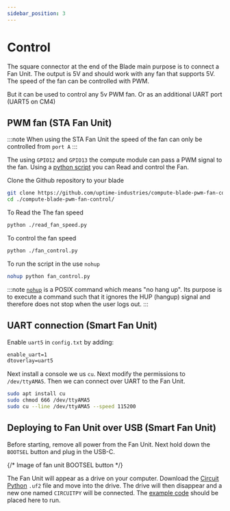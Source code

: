 ```yaml
---
sidebar_position: 3
---
```


# Control

The square connector at the end of the Blade main purpose is to connect a Fan Unit.
The output is 5V and should work with any fan that supports 5V.
The speed of the fan can be controlled with PWM.

But it can be used to control any 5v PWM fan. Or as an additional UART port (UART5 on CM4)

## PWM fan (STA Fan Unit)

:::note
When using the STA Fan Unit the speed of the fan can only be controlled from `port A`
:::

The using `GPIO12` and `GPIO13` the compute module can pass a PWM signal to the fan. Using a [python script](https://github.com/uptime-industries/compute-blade-pwm-fan-control) you can Read and control the Fan.

Clone the Github repository to your blade
```bash
git clone https://github.com/uptime-industries/compute-blade-pwm-fan-control.git
cd ./compute-blade-pwm-fan-control/
```
To Read the The fan speed
```bash
python ./read_fan_speed.py
```
To control the fan speed
```bash
python ./fan_control.py
```
To run the script in the use `nohup`
```bash
nohup python fan_control.py
```
:::note
[`nohup`](https://en.wikipedia.org/wiki/Nohup) is a POSIX command which means "no hang up".
Its purpose is to execute a command such that it ignores the HUP (hangup) signal
and therefore does not stop when the user logs out.
:::

## UART connection (Smart Fan Unit)

Enable `uart5` in `config.txt` by adding:

```txt
enable_uart=1
dtoverlay=uart5
```

Next install a console we us `cu`. Next modify the permissions to `/dev/ttyAMA5`. Then we can connect over UART to the Fan Unit.

```bash
sudo apt install cu
sudo chmod 666 /dev/ttyAMA5
sudo cu --line /dev/ttyAMA5 --speed 115200
```

## Deploying to Fan Unit over USB (Smart Fan Unit)
Before starting, remove all power from the Fan Unit. Next hold down the `BOOTSEL` button and plug in the USB-C. 

{/* Image of fan unit BOOTSEL button */}

The Fan Unit will appear as a drive on your computer. Download the [Circuit Python](https://circuitpython.org/board/raspberry_pi_pico/) `.uf2` file and move into the drive.
The drive will then disappear and a new one named `CIRCUITPY` will be connected. The [example code](https://github.com/uptime-industries/circuitpy-fan-unit) should be placed here to run.
